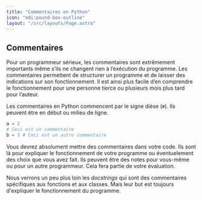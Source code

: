 ```yaml
---
title: "Commentaires en Python"
icon: "mdi:pound-box-outline"
layout: "/src/layouts/Page.astro"
---
```


## Commentaires

Pour un programmeur sérieux, les commentaires sont extrêmement importants même
s’ils ne changent rien à l’exécution du programme. Les commentaires permettent
de structurer un programme et de laisser des indications sur son
fonctionnement. Il est ainsi plus facile d’en comprendre le fonctionnement
pour une personne tierce ou plusieurs mois plus tard pour l’auteur.

Les commentaires en Python commencent par le signe dièse (`#`). Ils peuvent
être en début ou milieu de ligne.

```py
a = 2
# Ceci est un commentaire
b = 3 # Ceci est un autre commentaire
```

Vous devrez absolument mettre des commentaires dans votre code. Ils sont là
pour expliquer le fonctionnement de votre programme ou éventuelement des choix
que vous avez fait. Ils peuvent être des notes pour vous-même ou pour un autre
programmeur. Cela fera partie de votre évaluation.

Nous verrons un peu plus loin les _docstrings_ qui sont des commentaires
spécifiques aux fonctions et aux classes. Mais leur but est toujours
d'expliquer le fonctionnement du programme.
